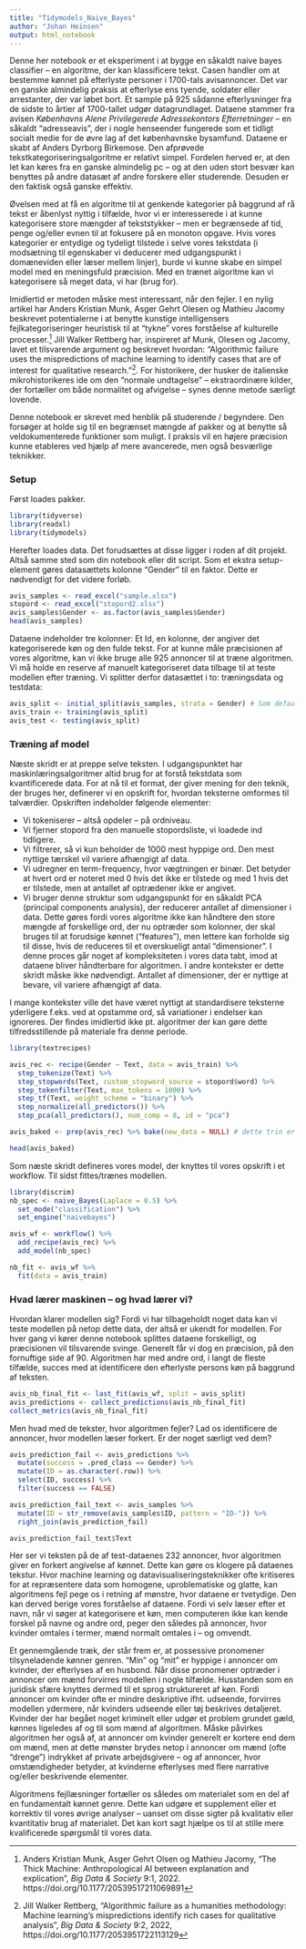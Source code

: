 ```yaml
---
title: "Tidymodels_Naive_Bayes"
author: "Johan Heinsen"  
output: html_notebook
---
```

  

Denne her notebook er et eksperiment i at bygge en såkaldt naive bayes classifier -- en algoritme, der kan klassificere tekst. Casen handler om at bestemme kønnet på efterlyste personer i 1700-tals avisannoncer. Det var en ganske almindelig praksis at efterlyse ens tyende, soldater eller arrestanter, der var løbet bort. Et sample på 925 sådanne efterlysninger fra de sidste to årtier af 1700-tallet udgør datagrundlaget. Dataene stammer fra avisen *Københavns Alene Privilegerede Adressekontors Efterretninger* -- en såkaldt "adresseavis", der i nogle henseender fungerede som et tidligt socialt medie for de øvre lag af det københavnske bysamfund. Dataene er skabt af Anders Dyrborg Birkemose.
Den afprøvede tekstkategoriseringsalgoritme er relativt simpel. Fordelen herved er, at den let kan køres fra en ganske almindelig pc -- og at den uden stort besvær kan benyttes på andre datasæt af andre forskere eller studerende. Desuden er den faktisk også ganske effektiv. 

Øvelsen med at få en algoritme til at genkende kategorier på baggrund af rå tekst er åbenlyst nyttig i tilfælde, hvor vi er interesserede i at kunne kategorisere store mængder af tekststykker -- men er begrænsede af tid, penge og/eller evnen til at fokusere på en monoton opgave. Hvis vores kategorier er entydige og tydeligt tilstede i selve vores tekstdata (i modsætning til egenskaber vi deducerer med udgangspunkt i domæneviden eller læser mellem linjer), burde vi kunne skabe en simpel model med en meningsfuld præcision. Med en trænet algoritme kan vi kategorisere så meget data, vi har (brug for).

Imidlertid er metoden måske mest interessant, når den fejler. I en nylig artikel har Anders Kristian Munk, Asger Gehrt Olesen og Mathieu Jacomy beskrevet potentialerne i at benytte kunstige intelligensers fejlkategoriseringer heuristisk til at "tykne" vores forståelse af kulturelle processer.^[Anders Kristian Munk, Asger Gehrt Olsen og Mathieu Jacomy, "The Thick Machine: Anthropological AI between explanation and explication", *Big Data & Society* 9:1, 2022. https://doi.org/10.1177/20539517211069891] Jill Walker Rettberg har, inspireret af Munk, Olesen og Jacomy, lavet et tilsvarende argument og beskrevet hvordan: "Algorithmic failure uses the mispredictions of machine learning to identify cases that are of interest for qualitative research."^[Jill Walker Rettberg, "Algorithmic failure as a humanities methodology: Machine learning's mispredictions identify rich cases for qualitative analysis", *Big Data & Society* 9:2, 2022, https://doi.org/10.1177/2053951722113129]. For historikere, der husker de italienske mikrohistorikeres ide om den "normale undtagelse" -- ekstraordinære kilder, der fortæller om både normalitet og afvigelse -- synes denne metode særligt lovende. 

Denne notebook er skrevet med henblik på studerende / begyndere. Den forsøger at holde sig til en begrænset mængde af pakker og at benytte så veldokumenterede funktioner som muligt. I praksis vil en højere præcision kunne etableres ved hjælp af mere avancerede, men også besværlige teknikker.


### Setup

Først loades pakker.
```r
library(tidyverse)
library(readxl)
library(tidymodels)
```

Herefter loades data. Det forudsættes at disse ligger i roden af dit projekt. Altså samme sted som din notebook eller dit script. Som et ekstra setup-element gøres datasættets kolonne "Gender" til en faktor. Dette er nødvendigt for det videre forløb.
```r
avis_samples <- read_excel("sample.xlsx")
stopord <- read_excel("stopord2.xlsx")
avis_samples$Gender <- as.factor(avis_samples$Gender)
head(avis_samples)
```
Dataene indeholder tre kolonner: Et Id, en kolonne, der angiver det kategoriserede køn og den fulde tekst. For at kunne måle præcisionen af vores algoritme, kan vi ikke bruge alle 925 annoncer til at træne algoritmen. Vi må holde en reserve af manuelt kategoriseret data tilbage til at teste modellen efter træning. Vi splitter derfor datasættet i to: træningsdata og testdata:
```r
avis_split <- initial_split(avis_samples, strata = Gender) # Som default splitter initial_split() med proportionen 3/4
avis_train <- training(avis_split)
avis_test <- testing(avis_split)
```


### Træning af model

Næste skridt er at preppe selve teksten. I udgangspunktet har maskinlæringsalgoritmer altid brug for at forstå tekstdata som kvantificerede data. For at nå til et format, der giver mening for den teknik, der bruges her, definerer vi en opskrift for, hvordan teksterne omformes til talværdier. Opskriften indeholder følgende elementer:

* Vi tokeniserer -- altså opdeler -- på ordniveau. 
* Vi fjerner stopord fra den manuelle stopordsliste, vi loadede ind tidligere.
* Vi filtrerer, så vi kun beholder de 1000 mest hyppige ord. Den mest nyttige tærskel vil variere afhængigt af data.
* Vi udregner en term-frequency, hvor vægtningen er binær. Det betyder at hvert ord er noteret med 0 hvis det ikke er tilstede og med 1 hvis det er tilstede, men at antallet af optrædener ikke er angivet.
* Vi bruger denne struktur som udgangspunkt for en såkaldt PCA (principal components analysis), der reducerer antallet af dimensioner i data. Dette gøres fordi vores algoritme ikke kan håndtere den store mængde af forskellige ord, der nu optræder som kolonner, der skal bruges til at forudsige kønnet ("features"), men lettere kan forholde sig til disse, hvis de reduceres til et overskueligt antal "dimensioner". I denne proces går noget af kompleksiteten i vores data tabt, imod at dataene bliver håndterbare for algoritmen. I andre kontekster er dette skridt måske ikke nødvendigt. Antallet af dimensioner, der er nyttige at bevare, vil variere afhængigt af data.

I mange kontekster ville det have været nyttigt at standardisere teksterne yderligere f.eks. ved at opstamme ord, så variationer i endelser kan ignoreres. Der findes imidlertid ikke pt. algoritmer der kan gøre dette tilfredsstillende på materiale fra denne periode.
```r
library(textrecipes)

avis_rec <- recipe(Gender ~ Text, data = avis_train) %>%
  step_tokenize(Text) %>%
  step_stopwords(Text, custom_stopword_source = stopord$word) %>% 
  step_tokenfilter(Text, max_tokens = 1000) %>%
  step_tf(Text, weight_scheme = "binary") %>% 
  step_normalize(all_predictors()) %>%
  step_pca(all_predictors(), num_comp = 8, id = "pca")

avis_baked <- prep(avis_rec) %>% bake(new_data = NULL) # dette trin er udelukkende for at foretage en manuel vurdering om hvorvidt opskriften gør, hvad den skal

head(avis_baked)
```
Som næste skridt defineres vores model, der knyttes til vores opskrift i et workflow. Til sidst fittes/trænes modellen.
```r
library(discrim)
nb_spec <- naive_Bayes(Laplace = 0.5) %>%
  set_mode("classification") %>%
  set_engine("naivebayes")

avis_wf <- workflow() %>%
  add_recipe(avis_rec) %>% 
  add_model(nb_spec)

nb_fit <- avis_wf %>%
  fit(data = avis_train)
```


### Hvad lærer maskinen -- og hvad lærer vi?

Hvordan klarer modellen sig? Fordi vi har tilbageholdt noget data kan vi teste modellen på netop dette data, der altså er ukendt for modellen. For hver gang vi kører denne notebook splittes dataene forskelligt, og præcisionen vil tilsvarende svinge. Generelt får vi dog en præcision, på den fornuftige side af 90. Algoritmen har med andre ord, i langt de fleste tilfælde, succes med at identificere den efterlyste persons køn på baggrund af teksten.
```r
avis_nb_final_fit <- last_fit(avis_wf, split = avis_split)
avis_predictions <- collect_predictions(avis_nb_final_fit)
collect_metrics(avis_nb_final_fit)
```
Men hvad med de tekster, hvor algoritmen fejler? Lad os identificere de annoncer, hvor modellen læser forkert. Er der noget særligt ved dem?
```r
avis_prediction_fail <- avis_predictions %>% 
  mutate(success = .pred_class == Gender) %>% 
  mutate(ID = as.character(.row)) %>% 
  select(ID, success) %>%
  filter(success == FALSE)

avis_prediction_fail_text <- avis_samples %>%
  mutate(ID = str_remove(avis_samples$ID, pattern = "ID-")) %>%
  right_join(avis_prediction_fail)

avis_prediction_fail_text$Text
```
Her ser vi teksten på de af test-dataenes 232 annoncer, hvor algoritmen giver en forkert angivelse af kønnet. Dette kan gøre os klogere på dataenes tekstur. Hvor machine learning og datavisualiseringsteknikker ofte kritiseres for at repræsentere data som homogene, uproblematiske og glatte, kan algoritmens fejl pege os i retning af mønstre, hvor dataene er tvetydige. Den kan derved berige vores forståelse af dataene. Fordi vi selv læser efter et navn, når vi søger at kategorisere et køn, men computeren ikke kan kende forskel på navne og andre ord, peger den således på annoncer, hvor kvinder omtales i termer, mænd normalt omtales i -- og omvendt.

Et gennemgående træk, der står frem er, at possessive pronomener tilsyneladende kønner genren. "Min" og "mit" er hyppige i annoncer om kvinder, der efterlyses af en husbond. Når disse pronomener optræder i annoncer om mænd forvirres modellen i nogle tilfælde. Husstanden som en juridisk sfære knyttes dermed til et sprog struktureret af køn. Fordi annoncer om kvinder ofte er mindre deskriptive ifht. udseende, forvirres modellen ydermere, når kvinders udseende eller tøj beskrives detaljeret. Kvinder der har begået noget kriminelt eller udgør et problem grundet gæld, kønnes ligeledes af og til som mænd af algoritmen. Måske påvirkes algoritmen her også af, at annoncer om kvinder generelt er kortere end dem om mænd, men at dette mønster brydes netop i annoncer om mænd (ofte "drenge") indrykket af private arbejdsgivere -- og af annoncer, hvor omstændigheder betyder, at kvinderne efterlyses med flere narrative og/eller beskrivende elementer.

Algoritmens fejllæsninger fortæller os således om materialet som en del af en fundamentalt kønnet genre. Dette kan udgøre et supplement eller et korrektiv til vores øvrige analyser -- uanset om disse sigter på kvalitativ eller kvantitativ brug af materialet. Det kan kort sagt hjælpe os til at stille mere kvalificerede spørgsmål til vores data.

